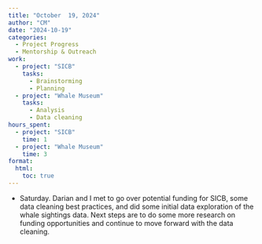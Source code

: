 ```yaml
---
title: "October  19, 2024"
author: "CM"
date: "2024-10-19"
categories:
  - Project Progress
  - Mentorship & Outreach
work:
  - project: "SICB"
    tasks: 
      - Brainstorming
      - Planning
  - project: "Whale Museum"
    tasks: 
      - Analysis
      - Data cleaning
hours_spent:
  - project: "SICB"
    time: 1
  - project: "Whale Museum"
    time: 3
format:
  html:
    toc: true
---
```


-   Saturday. Darian and I met to go over potential funding for SICB, some data cleaning best practices, and did some initial data exploration of the whale sightings data. Next steps are to do some more research on funding opportunities and continue to move forward with the data cleaning.
